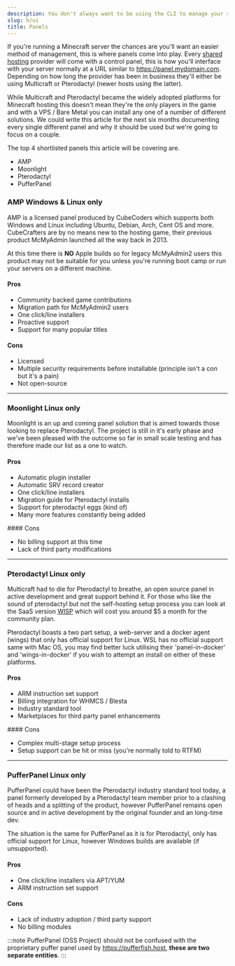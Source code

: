 ```yaml
---
description: You don't always want to be using the CLI to manage your server, consider a web panel and share the responsibility with your other administrators.
slug: h/ui
title: Panels
---
```



If you're running a Minecraft server the chances are you'll want an easier method of management, this is where panels come into play. Every [shared hosting](types#shared-hosting) provider will come with a control panel, this is how you'll interface with your server normally at a URL similar to https://panel.mydomain.com. Depending on how long the provider has been in business they'll either be using Multicraft or Pterodactyl (newer hosts using the latter).

While Multicraft and Pterodactyl became the widely adopted platforms for Minecraft hosting this doesn't mean they're the only players in the game and with a VPS / Bare Metal you can install any one of a number of different solutions. We could write this article for the next six months documenting every single different panel and why it should be used but we're going to focus on a couple.

The top 4 shortlisted panels this article will be covering are.

<ul class="pl-5 list-disc">
    <li>AMP</li>
    <li>Moonlight</li>
    <li>Pterodactyl</li>
    <li>PufferPanel</li>
</ul>

### AMP <MainStatusPill info>Windows & Linux only</MainStatusPill>

AMP is a licensed panel produced by CubeCoders which supports both Windows and Linux including Ubuntu, Debian, Arch, Cent OS and more. CubeCrafters are by no means new to the hosting game, their previous product McMyAdmin launched all the way back in 2013.

At this time there is **NO** Apple builds so for legacy McMyAdmin2 users this product may not be suitable for you unless you're running boot camp or run your servers on a different machine.

#### Pros

<ul class="pl-5 list-disc">
    <li>Community backed game contributions</li>
    <li>Migration path for McMyAdmin2 users</li>
    <li>One click/line installers</li>
    <li>Proactive support</li>
    <li>Support for many popular titles</li>
</ul>

#### Cons

<ul class="pl-5 list-disc">
    <li>Licensed</li>
    <li>Multiple security requirements before installable (principle isn't a con but it's a pain)</li>
    <li>Not open-source</li>
</ul>

<CardGrid>
  <LinkCard title="Website" href="https://cubecoders.com/AMP" />
  <LinkCard title="Github Wiki" href="https://github.com/CubeCoders/AMP/wiki" />
</CardGrid>

* * *

### Moonlight <MainStatusPill info>Linux only</MainStatusPill>

Moonlight is an up and coming panel solution that is aimed towards those looking to replace Pterodactyl. The project is still in it's early phase and we've been pleased with the outcome so far in small scale testing and has therefore made our list as a one to watch.

#### Pros

<ul class="pl-5 list-disc">
    <li>Automatic plugin installer</li>
    <li>Automatic SRV record creator</li>
    <li>One click/line installers</li>
    <li>Migration guide for Pterodactyl installs</li>
    <li>Support for pterodactyl eggs (kind of)</li>
    <li>Many more features constantly being added</li>
</ul>
#### Cons
<ul class="pl-5 list-disc">
    <li>No billing support at this time</li>
    <li>Lack of third party modifications</li>
</ul>

<CardGrid>
  <LinkCard title="Website" href="https://moonlightpanel.xyz" />
  <LinkCard title="Github Project" href="https://github.com/Moonlight-Panel/Moonlight" />
</CardGrid>

* * *

### Pterodactyl <MainStatusPill info>Linux only</MainStatusPill>

Multicraft had to die for Pterodactyl to breathe, an open source panel in active development and great support behind it. For those who like the sound of pterodactyl but not the self-hosting setup process you can look at the SaaS version [WISP](https://wisp.gg) which will cost you around $5 a month for the community plan.

Pterodactyl boasts a two part setup, a web-server and a docker agent (wings) that only has official support for Linux. WSL has no official support same with Mac OS, you may find better luck utilising their 'panel-in-docker' and 'wings-in-docker' if you wish to attempt an install on either of these platforms.

#### Pros

<ul class="pl-5 list-disc">
    <li>ARM instruction set support</li>
    <li>Billing integration for WHMCS / Blesta</li>
    <li>Industry standard tool</li>
    <li>Marketplaces for third party panel enhancements</li>
</ul>
#### Cons
<ul class="pl-5 list-disc">
    <li>Complex multi-stage setup process</li>
    <li>Setup support can be hit or miss (you're normally told to RTFM)</li>
</ul>

<CardGrid>
  <LinkCard title="Website" href="https://pterodactyl.io" />
  <LinkCard title="Discord" href="https://discord.gg/pterodactyl" />
  <LinkCard title="Github" href="https://github.com/pterodactyl/panel" />
</CardGrid>

* * *

### PufferPanel <MainStatusPill info>Linux only</MainStatusPill>

PufferPanel could have been the Pterodactyl industry standard tool today, a panel formerly developed by a Pterodactyl team member prior to a clashing of heads and a splitting of the product, however PufferPanel remains open source and in active development by the original founder and an long-time dev.

The situation is the same for PufferPanel as it is for Pterodactyl, only has official support for Linux, however Windows builds are available (if unsupported).

#### Pros

<ul class="pl-5 list-disc">
    <li>One click/line installers via APT/YUM</li>
    <li>ARM instruction set support</li>
</ul>

#### Cons

<ul class="pl-5 list-disc">
    <li>Lack of industry adoption / third party support</li>
    <li>No billing modules</li>
</ul>

:::note
PufferPanel (OSS Project) should not be confused with the proprietary puffer panel used by https://pufferfish.host, **these are two separate entities**.
:::

<CardGrid>
  <LinkCard title="Website" href="https://www.pufferpanel.com/" />
  <LinkCard title="Discord" href="https://discord.gg/v8dz49e" />
  <LinkCard title="Github" href="https://github.com/pufferpanel/pufferpanel" />
</CardGrid>
